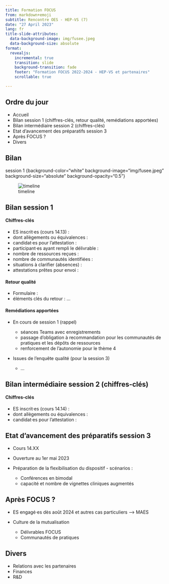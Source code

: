 ```yaml
---
title: Formation FOCUS
from: markdown+emoji
subtitle: Rencontre OES - HEP-VS (7)
date: "27 April 2023"
lang: fr
title-slide-attributes: 
  data-background-image: img/fusee.jpeg
  data-background-size: absolute
format:
  revealjs:
    incremental: true
    transition: slide
    background-transition: fade
    footer: "Formation FOCUS 2022-2024 - HEP-VS et partenaires"
    scrollable: true

---
```



## Ordre du jour {background-color="white" background-image="img/fusee.jpeg" background-size="absolute" background-opacity="0.5"}

- Accueil
- Bilan session 1 (chiffres-clés, retour qualité, remédiations apportées)
- Bilan intermédiaire session 2 (chiffres-clés)
- Etat d'avancement des préparatifs session 3
- Après FOCUS ?
- Divers

## Bilan 

session 1 {background-color="white" background-image="img/fusee.jpeg" background-size="absolute" background-opacity="0.5"}

![timeline](img/timline_v1_focus_fin_session_1.png)

## Bilan session 1 {background-color="white" background-image="img/fusee.jpeg" background-size="absolute" background-opacity="0.5"}

#### Chiffres-clés

- ES inscrit·es (cours 14.13) : 
- dont allègements ou équivalences :
- candidat·es pour l'attestation :
- participant·es ayant rempli le délivrable :
- nombre de ressources reçues : 
- nombre de communautés identifiées :
- situations à clarifier (absences) : 
- attestations prêtes pour envoi :

#### Retour qualité

- Formulaire :
- éléments clés du retour : ...

#### Remédiations apportées

- En cours de session 1 (rappel)

    - séances Teams avec enregistrements
    - passage d'obligation à recommandation pour les communautés de pratiques et les dépôts de ressources
    - renforcement de l'autonomie pour le thème 4
    
- Issues de l'enquête qualité (pour la session 3)

    - ...

## Bilan intermédiaire session 2 (chiffres-clés) {background-color="black" background-image="img/fusee.jpeg" background-size="absolute" background-opacity="0.5"}

#### Chiffres-clés

- ES inscrit·es (cours 14.14) : 
- dont allègements ou équivalences :
- candidat·es pour l'attestation :

## Etat d'avancement des préparatifs session 3 {background-color="black" background-image="img/fusee.jpeg" background-size="absolute" background-opacity="0.5"}

- Cours 14.XX
- Ouverture au 1er mai 2023
- Préparation de la flexibilisation du dispositif - scénarios :

    - Conférences en bimodal
    - capacité et nombre de vignettes cliniques augmentés
    
## Après FOCUS ? {background-color="black" background-image="img/fusee.jpeg" background-size="absolute" background-opacity="0.5"}

- ES engagé·es dès août 2024 et autres cas particuliers --> MAES
- Culture de la mutualisation
 
    - Délivrables FOCUS
    - Communautés de pratiques

## Divers {background-color="black" background-image="img/fusee.jpeg" background-size="absolute" background-opacity="0.5"}

- Relations avec les partenaires
- Finances
- R&D

<!-- ## Crédits {background-color="black" background-image="img/fusee.jpeg" background-size="absolute" background-opacity="0.5"} -->

